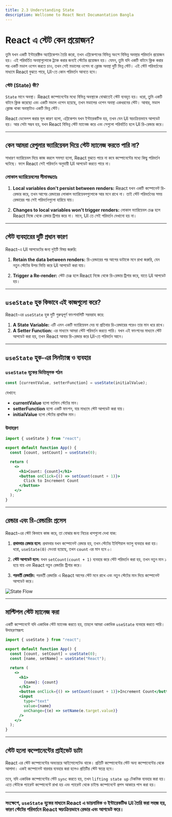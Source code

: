 ```yaml
---
title: 2.3 Understanding State
description: Wellcome to React Next Documantation Bangla
---
```


## <h1 className="bg-gradient-to-r from-blue-500 to-purple-500 inline-block text-transparent bg-clip-text text-4xl pt-2">React এ স্টেট কেন প্রয়োজন?</h1>

তুমি যখন একটি ইন্টারেক্টিভ অ্যাপ্লিকেশন তৈরি করো, তখন এপ্লিকেশনের বিভিন্ন অংশে বিভিন্ন অবস্থার পরিবর্তন প্রয়োজন হয়। এই পরিবর্তিত অবস্থাগুলোকে ট্র্যাক করার জন্যই স্টেটের প্রয়োজন হয়। যেমন, তুমি যদি একটি বাটনে ক্লিক করার পর একটি মডাল ওপেন করতে চাও, তখন সেই মডালের ওপেন বা ক্লোজ অবস্থা দুটি ভিন্ন স্টেট। এই স্টেট পরিবর্তনের মাধ্যমে React বুঝতে পারে, UI-তে কোন পরিবর্তন আনতে হবে।

### স্টেট (State) কী?

`State` মানে অবস্থা। React কম্পোনেন্টের মধ্যে বিভিন্ন অবস্থাকে বোঝাতেই স্টেট ব্যবহৃত হয়। ধরো, তুমি একটি বাটনে ক্লিক করেছো এবং একটি মডাল ওপেন হয়েছে, তখন মডালের ওপেন অবস্থা একধরনের স্টেট। আবার, মডাল ক্লোজ থাকা অবস্থাটাও একটি ভিন্ন স্টেট।

React ডেভেলপ করার মূল কারণ হলো, এপ্লিকেশন যখন ইন্টারেকটিভ হয়, তখন যেন UI স্বয়ংক্রিয়ভাবে আপডেট হয়। আর সেটা সম্ভব হয়, যখন React বিভিন্ন স্টেট ম্যানেজ করে এবং সেগুলো পরিবর্তিত হলে UI রি-রেন্ডার করে।

---

## কেন আমরা রেগুলার ভ্যারিয়েবল দিয়ে স্টেট ম্যানেজ করতে পারি না?

সাধারণ ভ্যারিয়েবল দিয়ে কাজ করলে সমস্যা হলো, React বুঝতে পারে না কবে কম্পোনেন্টের মধ্যে কিছু পরিবর্তন ঘটেছে। ফলে React সেই পরিবর্তন অনুযায়ী UI আপডেট করতে পারে না।

### লোকাল ভ্যারিয়েবলের সীমাবদ্ধতাঃ

1. **Local variables don't persist between renders:** React যখন একটি কম্পোনেন্ট রি-রেন্ডার করে, তখন আগের রেন্ডারের লোকাল ভ্যারিয়েবলগুলোকে আর মনে রাখে না। তাই স্টেট পরিবর্তনের সময় রেন্ডারের পর সেই পরিবর্তনগুলো হারিয়ে যায়।

2. **Changes to local variables won't trigger renders:** লোকাল ভ্যারিয়েবল চেঞ্জ হলে React নিজে থেকে রেন্ডার ট্রিগার করে না। মানে, UI তে সেই পরিবর্তন দেখানো হয় না।

---

## স্টেট ব্যবহারের দুটি প্রধান কারণ

React-এ UI আপডেটের জন্য দুইটি বিষয় জরুরি:

1. **Retain the data between renders:** রি-রেন্ডারের পর আগের ডাটাকে মনে রাখা জরুরি, যেন নতুন স্টেটের উপর ভিত্তি করে UI আপডেট করা যায়।

2. **Trigger a Re-render:** স্টেট চেঞ্জ হলে React নিজে থেকে রি-রেন্ডার ট্রিগার করে, যাতে UI আপডেট হয়।

---

## `useState` হুক কিভাবে এই কাজগুলো করে?

React-এর `useState` হুক দুটি গুরুত্বপূর্ণ ফাংশনালিটি সরবরাহ করে:

1. **A State Variable:** এটি এমন একটি ভ্যারিয়েবল দেয় যা প্রতিবার রি-রেন্ডারের পরেও তার মান ধরে রাখে।
2. **A Setter Function:** এর মাধ্যমে আমরা স্টেট পরিবর্তন করতে পারি। যখন এই ফাংশনের মাধ্যমে স্টেট আপডেট করা হয়, তখন React আবার রি-রেন্ডার করে UI-তে পরিবর্তন আনে।

---

## `useState` হুক-এর সিনট্যাক্স ও ব্যবহার

### `useState` হুকের ভিত্তিমূলক গঠন

```jsx
const [currentValue, setterFunction] = useState(initialValue);
```

যেখানে:

- **currentValue** হলো বর্তমান স্টেটের মান।
- **setterFunction** হলো একটি ফাংশন, যার মাধ্যমে স্টেট আপডেট করা যায়।
- **initialValue** হলো স্টেটের প্রাথমিক মান।

### উদাহরণ

```jsx
import { useState } from "react";

export default function App() {
  const [count, setCount] = useState(0);

  return (
    <>
      <h1>Count: {count}</h1>
      <button onClick={() => setCount(count + 1)}>
        Click to Increment Count
      </button>
    </>
  );
}
```

---

## রেন্ডার এবং রি-রেন্ডারিং প্রসেস

React-এর স্টেট কিভাবে কাজ করে, তা বোঝার জন্য নিচের ধাপগুলো দেখা যাক:

1. **প্রথমবার রেন্ডার হলে:** প্রথমবার যখন কম্পোনেন্ট রেন্ডার হয়, তখন স্টেটের ইনিশিয়াল ভ্যালু ব্যবহার করা হয়। ধরো, `useState(0)` দেওয়া হয়েছে, তখন `count` এর মান হবে ০।

2. **স্টেট আপডেট হলে:** যখন `setCount(count + 1)` ব্যবহার করে স্টেট পরিবর্তন করা হয়, তখন নতুন মান ১ হয়ে যায় এবং React নতুন রেন্ডারিং ট্রিগার করে।

3. **পরবর্তী রেন্ডারিং:** পরবর্তী রেন্ডারিং এ React আগের স্টেট মনে রাখে এবং নতুন স্টেটের মান দিয়ে কম্পোনেন্ট আপডেট করে।

![State Flow](../../../../public/state.svg)

---

## মাল্টিপল স্টেট ম্যানেজ করা

একটি কম্পোনেন্টে যদি একাধিক স্টেট ম্যানেজ করতে হয়, তাহলে আমরা একাধিক `useState` ব্যবহার করতে পারি। উদাহরণস্বরূপ:

```jsx
import { useState } from "react";

export default function App() {
  const [count, setCount] = useState(0);
  const [name, setName] = useState("React");

  return (
    <>
      <h1>
        {name}: {count}
      </h1>
      <button onClick={() => setCount(count + 1)}>Increment Count</button>
      <input
        type="text"
        value={name}
        onChange={(e) => setName(e.target.value)}
      />
    </>
  );
}
```

---

## স্টেট হলো কম্পোনেন্টের প্রাইভেট ডাটা

React এর স্টেট কম্পোনেন্টের অভ্যন্তরে আইসোলেটেড থাকে। প্রতিটি কম্পোনেন্টের স্টেট অন্য কম্পোনেন্টের থেকে আলাদা। একই কম্পোনেন্ট বারবার ব্যবহার করা হলেও প্রতিটির স্টেট স্বতন্ত্র হবে।

তবে, যদি একাধিক কম্পোনেন্টের স্টেট `sync` করতে হয়, তখন `lifting state up` টেকনিক ব্যবহার করা হয়। এতে স্টেটকে প্যারেন্ট কম্পোনেন্টে রাখা হয় এবং প্যারেন্ট থেকে চাইল্ড কম্পোনেন্টে প্রপস আকারে পাস করা হয়।

---

### সংক্ষেপে, `useState` হুকের মাধ্যমে React এ ডায়নামিক ও ইন্টারেকটিভ UI তৈরি করা সহজ হয়, কারণ স্টেটের পরিবর্তনে React স্বয়ংক্রিয়ভাবে রেন্ডার এবং আপডেট করে।
